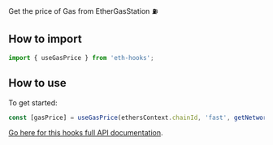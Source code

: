 Get the price of Gas from EtherGasStation ⛽️

## How to import

```typescript
import { useGasPrice } from 'eth-hooks';
```

## How to use

To get started:

```typescript
const [gasPrice] = useGasPrice(ethersContext.chainId, 'fast', getNetworkInfo(ethersContext.chainId));
```

[Go here for this hooks full API documentation](../../api/modules/Hooks#usegasprice).
